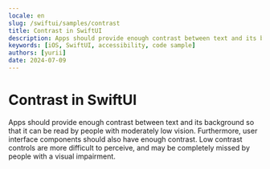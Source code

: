 ```yaml
---
locale: en
slug: /swiftui/samples/contrast
title: Contrast in SwiftUI
description: Apps should provide enough contrast between text and its background so that it can be read by people with moderately low vision.
keywords: [iOS, SwiftUI, accessibility, code sample]
authors: [yurii]
date: 2024-07-09
---
```


# Contrast in SwiftUI

Apps should provide enough contrast between text and its background so that it can be read by people with moderately low vision. Furthermore, user interface components should also have enough contrast. Low contrast controls are more difficult to perceive, and may be completely missed by people with a visual impairment.

<CodeSample id="screen-contrast" framework="swiftui" locale="en"/>
